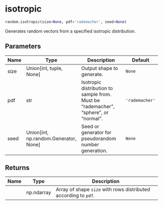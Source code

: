 # isotropic { #random.isotropic }

```python
random.isotropic(size=None, pdf='rademacher', seed=None)
```

Generates random vectors from a specified isotropic distribution.

## Parameters {.doc-section .doc-section-parameters}

| Name   | Type                                    | Description                                                                         | Default        |
|--------|-----------------------------------------|-------------------------------------------------------------------------------------|----------------|
| size   | Union\[int, tuple, None\]               | Output shape to generate.                                                           | `None`         |
| pdf    | str                                     | Isotropic distribution to sample from. Must be "rademacher", "sphere", or "normal". | `'rademacher'` |
| seed   | Union\[int, np.random.Generator, None\] | Seed or generator for pseudorandom number generation.                               | `None`         |

## Returns {.doc-section .doc-section-returns}

| Name   | Type       | Description                                                     |
|--------|------------|-----------------------------------------------------------------|
|        | np.ndarray | Array of shape `size` with rows distributed according to `pdf`. |